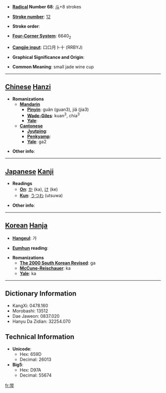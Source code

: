 * '''[[Wiktionary:Chinese radical index| Radical]] Number 68''': [[Wiktionary:Chinese radical index 斗|斗]]+8 strokes

* '''[[Wiktionary:Chinese total strokes index|Stroke number]]''': [[Wiktionary:Chinese total strokes index 12|12]]

* '''Stroke order''': 

* '''[[Wiktionary:Chinese four corner index|Four-Corner System]]''': 6640<sub>2</sub>

* '''[[Wiktionary:Chinese Cangjie index|Cangjie input]]''': 口口月卜十 (RRBYJ)

* '''Graphical Significance and Origin''': 

* '''Common Meaning''': small jade wine cup

----

== [[Chinese]] [[Hanzi]] ==

* '''Romanizations'''
** '''[[Mandarin]]'''
*** '''[[Pinyin]]''': guǎn (guan3), jiǎ (jia3)
*** '''[[Wade-Giles]]''': kuan<sup>3</sup>, chia<sup>3</sup>
*** '''[[Yale]]''': 
** '''[[Cantonese]]'''
*** '''[[Jyutping]]''':
*** '''[[Penkyamp]]''': 
*** '''[[Yale]]''': ga2

* '''Other info''': 

----

== [[Japanese]] [[Kanji]] ==

* '''Readings'''
** '''[[On]]''': [[か]] (ka), [[け]] (ke)
** '''[[Kun]]''': [[うつわ]] (utsuwa)

* '''Other info''':  

----

== [[Korean]] [[Hanja]] ==

* '''[[Hangeul]]''': 가

* '''[[Eumhun]] reading''': 

* '''Romanizations'''
** '''[[The 2000 South Korean Revised Romanization|The 2000 South Korean Revised]]''': ga
** '''[[McCune-Reischauer]]''': ka
** '''[[Yale]]''': ka

----

== Dictionary Information ==

* KangXi: 0478.160
* Morobashi: 13512
* Dae Jaweon: 0837.020
* Hanyu Da Zidian: 32254.070

== Technical Information ==

* '''Unicode''':
** Hex: 659D
** Decimal: 26013
* '''Big5''':
** Hex: D97A
** Decimal: 55674

[[fr:斝]]
